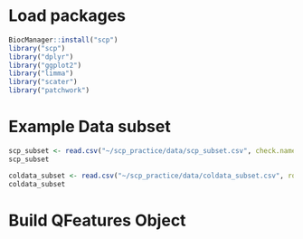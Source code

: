 

# Load packages
```r
BiocManager::install("scp")
library("scp")
library("dplyr")
library("ggplot2")
library("limma")
library("scater")
library("patchwork")

```

# Example Data subset
```r
scp_subset <- read.csv("~/scp_practice/data/scp_subset.csv", check.names = FALSE)
scp_subset

coldata_subset <- read.csv("~/scp_practice/data/coldata_subset.csv", row.names = "X")
coldata_subset

```

# Build QFeatures Object
```r


```



